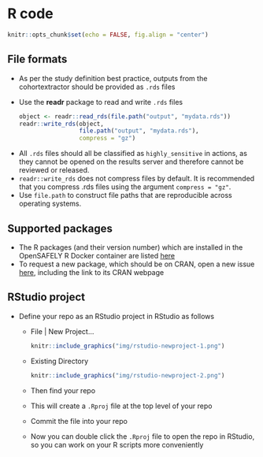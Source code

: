 # R code

```r
knitr::opts_chunk$set(echo = FALSE, fig.align = "center")
```

## File formats

- As per the study definition best practice, outputs from the cohortextractor should be provided as `.rds` files

- Use the **readr** package to read and write `.rds` files 

    ``` r
    object <- readr::read_rds(file.path("output", "mydata.rds"))
    readr::write_rds(object, 
                     file.path("output", "mydata.rds"),
                     compress = "gz")
    ```  
    
<!--
  - Alternatively, use the **vroom** package, the `vroom::vroom()` function has the `col_sel` argument
-->
    
- All `.rds` files should all be classified as `highly_sensitive` in actions, as they cannot be opened on the results server and therefore cannot be reviewed or released.
- `readr::write_rds` does not compress files by default. It is recommended that you compress .rds files using the argument `compress = "gz"`.
- Use `file.path` to construct file paths that are reproducible across operating systems.

## Supported packages

- The R packages (and their version number) which are installed in the OpenSAFELY R Docker container are listed [here](https://github.com/opensafely-core/r-docker/blob/master/packages.csv)
- To request a new package, which should be on CRAN, open a new issue [here](https://github.com/opensafely-core/r-docker/issues), including the link to its CRAN webpage

## RStudio project

- Define your repo as an RStudio project in RStudio as follows
  - File | New Project...  
    ```r
    knitr::include_graphics("img/rstudio-newproject-1.png")
    ```  
  - Existing Directory  
    ```r
    knitr::include_graphics("img/rstudio-newproject-2.png")
    ```  
  - Then find your repo
  - This will create a `.Rproj` file at the top level of your repo
  - Commit the file into your repo
  - Now you can double click the `.Rproj` file to open the repo in RStudio, so you can work on your R scripts more conveniently

